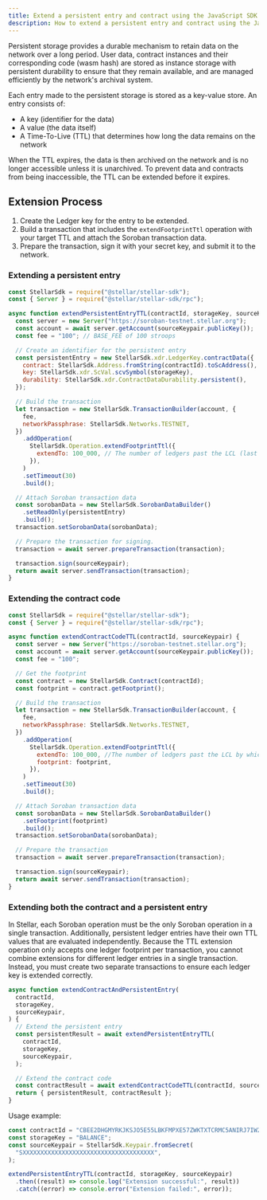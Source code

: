 ```yaml
---
title: Extend a persistent entry and contract using the JavaScript SDK
description: How to extend a persistent entry and contract using the JavaScript SDK
---
```


Persistent storage provides a durable mechanism to retain data on the network over a long period. User data, contract instances and their corresponding code (wasm hash) are stored as instance storage with persistent durability to ensure that they remain available, and are managed efficiently by the network's archival system.

Each entry made to the persistent storage is stored as a key-value store. An entry consists of:

- A key (identifier for the data)
- A value (the data itself)
- A Time-To-Live (TTL) that determines how long the data remains on the network

When the TTL expires, the data is then archived on the network and is no longer accessible unless it is unarchived. To prevent data and contracts from being inaccessible, the TTL can be extended before it expires.

## Extension Process

1. Create the Ledger key for the entry to be extended.
2. Build a transaction that includes the `extendFootprintTtl` operation with your target TTL and attach the Soroban transaction data.
3. Prepare the transaction, sign it with your secret key, and submit it to the network.

### Extending a persistent entry

```javascript
const StellarSdk = require("@stellar/stellar-sdk");
const { Server } = require("@stellar/stellar-sdk/rpc");

async function extendPersistentEntryTTL(contractId, storageKey, sourceKeypair) {
  const server = new Server("https://soroban-testnet.stellar.org");
  const account = await server.getAccount(sourceKeypair.publicKey());
  const fee = "100"; // BASE_FEE of 100 stroops

  // Create an identifier for the persistent entry
  const persistentEntry = new StellarSdk.xdr.LedgerKey.contractData({
    contract: StellarSdk.Address.fromString(contractId).toScAddress(),
    key: StellarSdk.xdr.ScVal.scvSymbol(storageKey),
    durability: StellarSdk.xdr.ContractDataDurability.persistent(),
  });

  // Build the transaction
  let transaction = new StellarSdk.TransactionBuilder(account, {
    fee,
    networkPassphrase: StellarSdk.Networks.TESTNET,
  })
    .addOperation(
      StellarSdk.Operation.extendFootprintTtl({
        extendTo: 100_000, // The number of ledgers past the LCL (last closed ledger) by which to extend. Roughly 5 days
      }),
    )
    .setTimeout(30)
    .build();

  // Attach Soroban transaction data
  const sorobanData = new StellarSdk.SorobanDataBuilder()
    .setReadOnly(persistentEntry)
    .build();
  transaction.setSorobanData(sorobanData);

  // Prepare the transaction for signing.
  transaction = await server.prepareTransaction(transaction);

  transaction.sign(sourceKeypair);
  return await server.sendTransaction(transaction);
}
```

### Extending the contract code

```javascript
const StellarSdk = require("@stellar/stellar-sdk");
const { Server } = require("@stellar/stellar-sdk/rpc");

async function extendContractCodeTTL(contractId, sourceKeypair) {
  const server = new Server("https://soroban-testnet.stellar.org");
  const account = await server.getAccount(sourceKeypair.publicKey());
  const fee = "100";

  // Get the footprint
  const contract = new StellarSdk.Contract(contractId);
  const footprint = contract.getFootprint();

  // Build the transaction
  let transaction = new StellarSdk.TransactionBuilder(account, {
    fee,
    networkPassphrase: StellarSdk.Networks.TESTNET,
  })
    .addOperation(
      StellarSdk.Operation.extendFootprintTtl({
        extendTo: 100_000, //The number of ledgers past the LCL by which to extend
        footprint: footprint,
      }),
    )
    .setTimeout(30)
    .build();

  // Attach Soroban transaction data
  const sorobanData = new StellarSdk.SorobanDataBuilder()
    .setFootprint(footprint)
    .build();
  transaction.setSorobanData(sorobanData);

  // Prepare the transaction
  transaction = await server.prepareTransaction(transaction);

  transaction.sign(sourceKeypair);
  return await server.sendTransaction(transaction);
}
```

### Extending both the contract and a persistent entry

In Stellar, each Soroban operation must be the only Soroban operation in a single transaction. Additionally, persistent ledger entries have their own TTL values that are evaluated independently. Because the TTL extension operation only accepts one ledger footprint per transaction, you cannot combine extensions for different ledger entries in a single transaction. Instead, you must create two separate transactions to ensure each ledger key is extended correctly.

```javascript
async function extendContractAndPersistentEntry(
  contractId,
  storageKey,
  sourceKeypair,
) {
  // Extend the persistent entry
  const persistentResult = await extendPersistentEntryTTL(
    contractId,
    storageKey,
    sourceKeypair,
  );

  // Extend the contract code
  const contractResult = await extendContractCodeTTL(contractId, sourceKeypair);
  return { persistentResult, contractResult };
}
```

Usage example:

```javascript
const contractId = "CBEE2DHGMYRKJKSJO5E55LBKFMPXE57ZWKTXTCRMC5ANIRJ7IW2Y2WVE";
const storageKey = "BALANCE";
const sourceKeypair = StellarSdk.Keypair.fromSecret(
  "SXXXXXXXXXXXXXXXXXXXXXXXXXXXXXXXXXXXXX",
);

extendPersistentEntryTTL(contractId, storageKey, sourceKeypair)
  .then((result) => console.log("Extension successful:", result))
  .catch((error) => console.error("Extension failed:", error));
```
